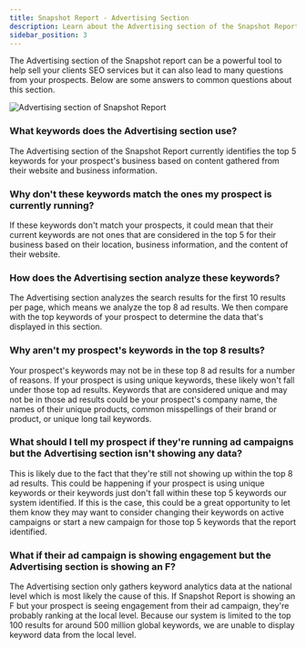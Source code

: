 ```yaml
---
title: Snapshot Report - Advertising Section
description: Learn about the Advertising section of the Snapshot Report, how it analyzes keywords, and answers to common questions about this feature.
sidebar_position: 3
---
```


The Advertising section of the Snapshot report can be a powerful tool to help sell your clients SEO services but it can also lead to many questions from your prospects. Below are some answers to common questions about this section.

![Advertising section of Snapshot Report](/img/snapshot-report/advertising-section.jpg)

### What keywords does the Advertising section use?

The Advertising section of the Snapshot Report currently identifies the top 5 keywords for your prospect's business based on content gathered from their website and business information.

### Why don't these keywords match the ones my prospect is currently running?

If these keywords don't match your prospects, it could mean that their current keywords are not ones that are considered in the top 5 for their business based on their location, business information, and the content of their website.

### How does the Advertising section analyze these keywords?

The Advertising section analyzes the search results for the first 10 results per page, which means we analyze the top 8 ad results. We then compare with the top keywords of your prospect to determine the data that's displayed in this section.

### Why aren't my prospect's keywords in the top 8 results?

Your prospect's keywords may not be in these top 8 ad results for a number of reasons. If your prospect is using unique keywords, these likely won't fall under those top ad results. Keywords that are considered unique and may not be in those ad results could be your prospect's company name, the names of their unique products, common misspellings of their brand or product, or unique long tail keywords.

### What should I tell my prospect if they're running ad campaigns but the Advertising section isn't showing any data?

This is likely due to the fact that they're still not showing up within the top 8 ad results. This could be happening if your prospect is using unique keywords or their keywords just don't fall within these top 5 keywords our system identified. If this is the case, this could be a great opportunity to let them know they may want to consider changing their keywords on active campaigns or start a new campaign for those top 5 keywords that the report identified.

### What if their ad campaign is showing engagement but the Advertising section is showing an F?

The Advertising section only gathers keyword analytics data at the national level which is most likely the cause of this. If Snapshot Report is showing an F but your prospect is seeing engagement from their ad campaign, they're probably ranking at the local level. Because our system is limited to the top 100 results for around 500 million global keywords, we are unable to display keyword data from the local level.